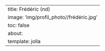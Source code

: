   
---
title: Frédéric (nd)
image: 'img/profil_photo//frédéric.jpg'
toc: false
about:
  template: jolla
---
